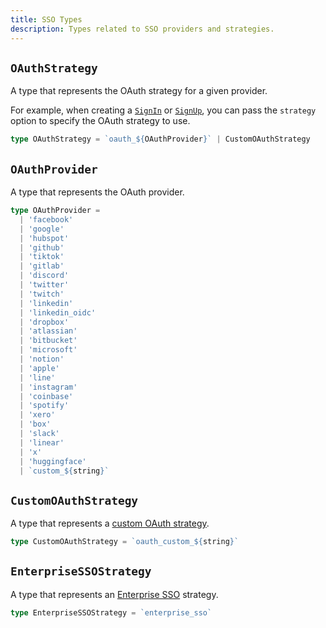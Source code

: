 ```yaml
---
title: SSO Types
description: Types related to SSO providers and strategies.
---
```


## `OAuthStrategy`

A type that represents the OAuth strategy for a given provider.

For example, when creating a [`SignIn`](/docs/references/javascript/sign-in#sign-in-create-params) or [`SignUp`](/docs/references/javascript/sign-up#sign-up-create-params), you can pass the `strategy` option to specify the OAuth strategy to use.

```ts
type OAuthStrategy = `oauth_${OAuthProvider}` | CustomOAuthStrategy
```

## `OAuthProvider`

A type that represents the OAuth provider.

```ts
type OAuthProvider =
  | 'facebook'
  | 'google'
  | 'hubspot'
  | 'github'
  | 'tiktok'
  | 'gitlab'
  | 'discord'
  | 'twitter'
  | 'twitch'
  | 'linkedin'
  | 'linkedin_oidc'
  | 'dropbox'
  | 'atlassian'
  | 'bitbucket'
  | 'microsoft'
  | 'notion'
  | 'apple'
  | 'line'
  | 'instagram'
  | 'coinbase'
  | 'spotify'
  | 'xero'
  | 'box'
  | 'slack'
  | 'linear'
  | 'x'
  | 'huggingface'
  | `custom_${string}`
```

## `CustomOAuthStrategy`

A type that represents a [custom OAuth strategy](/docs/guides/configure/auth-strategies/social-connections/custom-provider).

```ts
type CustomOAuthStrategy = `oauth_custom_${string}`
```

## `EnterpriseSSOStrategy`

A type that represents an [Enterprise SSO](/docs/guides/configure/auth-strategies/enterprise-connections/authentication-flows) strategy.

```ts
type EnterpriseSSOStrategy = `enterprise_sso`
```
